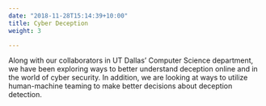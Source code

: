 ---
date: "2018-11-28T15:14:39+10:00"
title: Cyber Deception
weight: 3

---

Along with our collaborators in UT Dallas' Computer Science department, we have been exploring ways to better understand deception online and in the world of cyber security. In addition, we are looking at ways to utilize human-machine teaming to make better decisions about deception detection. 